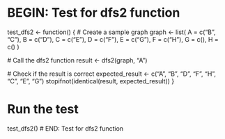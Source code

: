 # BEGIN: Test for dfs2 function
test_dfs2 <- function() {
  # Create a sample graph
  graph <- list(
    A = c("B", "C"),
    B = c("D"),
    C = c("E"),
    D = c("F"),
    E = c("G"),
    F = c("H"),
    G = c(),
    H = c()
  )
  
  # Call the dfs2 function
  result <- dfs2(graph, "A")
  
  # Check if the result is correct
  expected_result <- c("A", "B", "D", "F", "H", "C", "E", "G")
  stopifnot(identical(result, expected_result))
}

# Run the test
test_dfs2()
# END: Test for dfs2 function